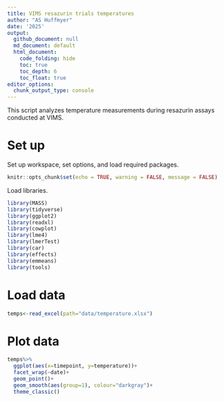 ```yaml
---
title: VIMS resazurin trials temperatures 
author: "AS Huffmyer"
date: '2025'
output:
  github_document: null
  md_document: default
  html_document:
    code_folding: hide
    toc: true
    toc_depth: 6
    toc_float: true
editor_options: 
  chunk_output_type: console
---
```


This script analyzes temperature measurements during resazurin assays conducted at VIMS.     

# Set up 

Set up workspace, set options, and load required packages.    
```r
knitr::opts_chunk$set(echo = TRUE, warning = FALSE, message = FALSE)
```

Load libraries. 
```r
library(MASS) 
library(tidyverse)
library(ggplot2)
library(readxl)
library(cowplot)
library(lme4)
library(lmerTest)
library(car)
library(effects)
library(emmeans)
library(tools)
```

# Load data 

```r
temps<-read_excel(path="data/temperature.xlsx")
```

# Plot data 

```r
temps%>%
  ggplot(aes(x=timepoint, y=temperature))+
  facet_wrap(~date)+
  geom_point()+
  geom_smooth(aes(group=1), colour="darkgray")+
  theme_classic()
```






